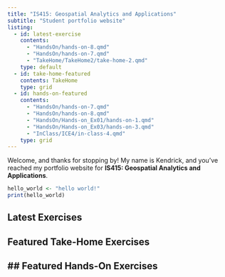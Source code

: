 ```yaml
---
title: "IS415: Geospatial Analytics and Applications"
subtitle: "Student portfolio website"
listing:
  - id: latest-exercise
    contents:
      - "HandsOn/hands-on-8.qmd"
      - "HandsOn/hands-on-7.qmd"
      - "TakeHome/TakeHome2/take-home-2.qmd"
    type: default
  - id: take-home-featured
    contents: TakeHome
    type: grid
  - id: hands-on-featured
    contents:
      - "HandsOn/hands-on-7.qmd"
      - "HandsOn/hands-on-8.qmd"
      - "HandsOn/Hands-on_Ex01/hands-on-1.qmd"
      - "HandsOn/Hands-on_Ex03/hands-on-3.qmd"
      - "InClass/ICE4/in-class-4.qmd"
    type: grid
---
```


Welcome, and thanks for stopping by! My name is Kendrick, and you've reached my portfolio website for **IS415: Geospatial Analytics and Applications**.

```r
hello_world <- "hello world!"
print(hello_world)
```

## Latest Exercises

:::{#latest-exercise}
:::

## Featured Take-Home Exercises

:::{#take-home-featured}
:::

## Featured Hands-On Exercises
---

:::{#hands-on-featured}
:::